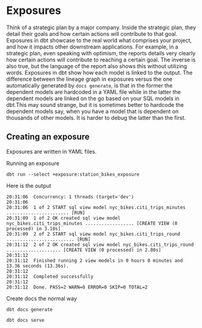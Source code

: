 # Exposures 

Think of a strategic plan by a major company. Inside the strategic plan, they detail their goals and how certain actions will contribute to that goal. Exposures in dbt showcase to the real world what comprises your project, and how it impacts other downstream applications. For example, in a strategic plan, even speaking with optimism, the reports details very clearly how certain actions will contribute to reaching a certain goal. The inverse is also true, but the language of the report also shows this without utilizing words. Exposures in dbt show how each model is linked to the output. The difference between the lineage graph in exposures versus the one automatically generated by `docs generate`, is that in the former the dependent models are hardcoded in a YAML file while in the latter the dependent models are linked on the go based on your SQL models in dbt.This may sound strange, but it is sometimes better to hardcode the dependent models say, when you have a model that is dependent on thousands of other models. It is harder to debug the latter than the first.

## Creating an exposure 

Exposures are written in YAML files.


Running an exposure

```
dbt run --select +exposure:station_bikes_exposure
```

Here is the output

```
20:31:06  Concurrency: 1 threads (target='dev')
20:31:06  
20:31:06  1 of 2 START sql view model nyc_bikes.citi_trips_minutes ....................... [RUN]
20:31:09  1 of 2 OK created sql view model nyc_bikes.citi_trips_minutes .................. [CREATE VIEW (0 processed) in 3.10s]
20:31:09  2 of 2 START sql view model nyc_bikes.citi_trips_round ......................... [RUN]
20:31:12  2 of 2 OK created sql view model nyc_bikes.citi_trips_round .................... [CREATE VIEW (0 processed) in 2.80s]
20:31:12  
20:31:12  Finished running 2 view models in 0 hours 0 minutes and 13.36 seconds (13.36s).
20:31:12  
20:31:12  Completed successfully
20:31:12  
20:31:12  Done. PASS=2 WARN=0 ERROR=0 SKIP=0 TOTAL=2

```
Create docs the normal way


```
dbt docs generate
```

```
dbt docs serve
```

























